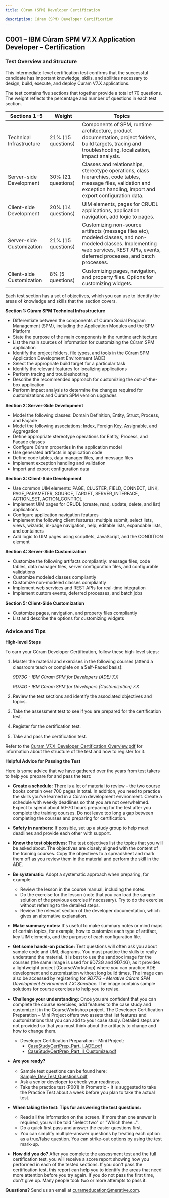 ```yaml
---
title: Cúram (SPM) Developer Certification

description: Cúram (SPM) Developer Certification
---
```


## C001 – IBM Cúram SPM V7.X Application Developer – Certification

### Test Overview and Structure

This intermediate-level certification test confirms that the successful candidate has important knowledge, skills, and abilities necessary to design, build, execute, and deploy Curam V7.X applications.

The test contains five sections that together provide a total of 70 questions. The weight reflects the percentage and number of questions in each test section.

| Sections 1-5 | Weight | Topics |
|--------------|--------|--------|
| Technical Infrastructure | 21% (15 questions) | Components of SPM, runtime architecture, product documentation, project folders, build targets, tracing and troubleshooting, localization, impact analysis.|
| Server-side Development | 30% (21 questions) | Classes and relationships, stereotype operations, class hierarchies, code tables, message files, validation and exception handling, import and export configuration data.|
| Client-side Development | 20% (14 questions) | UIM elements, pages for CRUDL applications, application navigation, add logic to pages.|
| Server-side Customization | 21% (15 questions) | Customizing non-source artifacts (message files etc), modeled classes, and non-modeled classes. Implementing web services, REST APIs, events, deferred processes, and batch processes.|
| Client-side Customization | 8% (5 questions) | Customizing pages, navigation, and property files. Options for customizing widgets.|

Each test section has a set of objectives, which you can use to identify the areas of knowledge and skills that the section covers.

**Section 1: Cúram SPM Technical Infrastructure**

+ Differentiate between the components of Cúram Social Program Management (SPM), including the Application Modules and the SPM Platform
+ State the purpose of the main components in the runtime architecture
+ List the main sources of information for customizing the Cúram SPM application
+ Identify the project folders, file types, and tools in the Cúram SPM Application Development Environment (ADE)
+ Select the appropriate build target for a particular task
+ Identify the relevant features for localizing applications
+ Perform tracing and troubleshooting
+ Describe the recommended approach for customizing the out-of-the-box application
+ Perform impact analysis to determine the changes required for customizations and Cúram SPM version upgrades

**Section 2: Server-Side Development**

+ Model the following classes: Domain Definition, Entity, Struct, Process, and Façade
+ Model the following associations: Index, Foreign Key, Assignable, and Aggregation
+ Define appropriate stereotype operations for Entity, Process, and Facade classes
+ Configure Cúram properties in the application model
+ Use generated artifacts in application code
+ Define code tables, data manager files, and message files
+ Implement exception handling and validation
+ Import and export configuration data

**Section 3:  Client-Side Development**

+ Use common UIM elements: PAGE, CLUSTER, FIELD, CONNECT, LINK, PAGE_PARAMETER, SOURCE, TARGET, SERVER_INTERFACE, ACTION_SET, ACTION_CONTROL
+ Implement UIM pages for CRUDL (create, read, update, delete, and list) applications
+ Configure application navigation features
+ Implement the following client features: multiple submit, select lists, views, wizards, in-page navigation, help, editable lists, expandable lists, and containers
+ Add logic to UIM pages using scriptlets, JavaScript, and the CONDITION element

**Section 4:  Server-Side Customization**

+ Customize the following artifacts compliantly: message files, code tables, data manager files, server configuration files, and configurable validations
+ Customize modeled classes compliantly
+ Customize non-modeled classes compliantly
+ Implement web services and REST APIs for real-time integration
+ Implement custom events, deferred processes, and batch jobs

**Section 5:  Client-Side Customization**

+ Customize pages, navigation, and property files compliantly
+ List and describe the options for customizing widgets

### Advice and Tips

**High-level Steps**

To earn your Cúram Developer Certification, follow these high-level steps:

1. Master the material and exercises in the following courses (attend a classroom teach or complete on a Self-Paced basis):

    *9D73G - IBM Cúram SPM for Developers (ADE) 7.X*

    *9D74G - IBM Cúram SPM for Developers (Customization) 7.X*

1. Review the test sections and identify the associated objectives and topics.

2. Take the assessment test to see if you are prepared for the certification test.

3. Register for the certification test.

4. Take and pass the certification test.

Refer to the [Curam_V7.X_Developer_Certification_Overview.pdf](/pdf/education/Curam_V7.X_Developer_Certification_Overview.pdf) for information about the structure of the test and how to register for it.

**Helpful Advice for Passing the Test**

Here is some advice that we have gathered over the years from test takers to help you prepare for and pass the test:

+ **Create a schedule:** There is a lot of material to review – the two course books contain over 700 pages in total. In addition, you need to practice the skills you've learned in a Cúram development environment. Create a schedule with weekly deadlines so that you are not overwhelmed. Expect to spend about 50-70 hours preparing for the test after you complete the training courses. Do not leave too long a gap between completing the courses and preparing for certification.


+ **Safety in numbers:** If possible, set up a study group to help meet deadlines and provide each other with support.


+ **Know the test objectives:** The test objectives list the topics that you will be asked about. The objectives are closely aligned with the content of the training courses. Copy the objectives to a spreadsheet and mark them off as you review them in the material and perform the skill in the ADE.


+ **Be systematic:** Adopt a systematic approach when preparing, for example:
  + Review the lesson in the course manual, including the notes.
  + Do the exercise for the lesson (note that you can load the sample solution of the previous exercise if necessary). Try to do the exercise without referring to the detailed steps.
  + Review the relevant section of the developer documentation, which gives an alternative explanation.


+ **Make summary notes:** It's useful to make summary notes or mind maps of certain topics, for example, how to customize each type of artifact, key UIM elements, and the purpose of each configuration file.


+ **Get some hands-on practice:** Test questions will often ask you about sample code and UML diagrams. You must practice the skills to really understand the material. It is best to use the sandbox image for the courses (the same image is used for 9D73G and 9D74G), as it provides a lightweight project (CourseWorkshop) where you can practice ADE development and customization without long build times. The image can also be accessed by registering for *9D77G – Merative Cúram SPM Development Environment 7.X: Sandbox*. The image contains sample solutions for course exercises to help you to revise.


+ **Challenge your understanding:** Once you are confident that you can complete the course exercises, add features to the case study and customize it in the CourseWorkshop project. The Developer Certification Preparation – Mini Project offers two assets that list features and customizations that you can add to your case study. Detailed steps are not provided so that you must think about the artifacts to change and how to change them.
  + Developer Certification Preparation – Mini Project:
    + [CaseStudyCertPrep_Part_I_ADE.pdf](/pdf/education/CaseStudyCertPrep_Part_I_ADE.pdf)
    + [CaseStudyCertPrep_Part_II_Customize.pdf](/pdf/education/CaseStudyCertPrep_Part_II_Customize.pdf)


+ **Are you ready?**
  + Sample test questions can be found here: [Sample_Dev_Test_Questions.pdf](/pdf/education/Sample_Dev_Test_Questions.pdf)
  + Ask a senior developer to check your readiness.
  + Take the practice test (P001) in Prometric - It is suggested to take the Practice Test about a week before you plan to take the actual test.


+ **When taking the test: Tips for answering the test questions:**
  + Read all the information on the screen. If more than one answer is required, you will be told "Select two" or "Which three…".
  + Do a quick first pass and answer the easier questions first.
  + You can simplify multiple-answer questions by treating each option as a true/false question. You can strike-out options by using the test mark-up.


+ **How did you do?** After you complete the assessment test and the full certification test, you will receive a score report showing how you performed in each of the tested sections. If you don't pass the certification test, this report can help you to identify the areas that need more attention before you try again. If you do not pass the first time, don't give up. Many people took two or more attempts to pass it.

**Questions?** Send us an email at [curameducation@merative.com](mailto:curameducation@merative.com).
